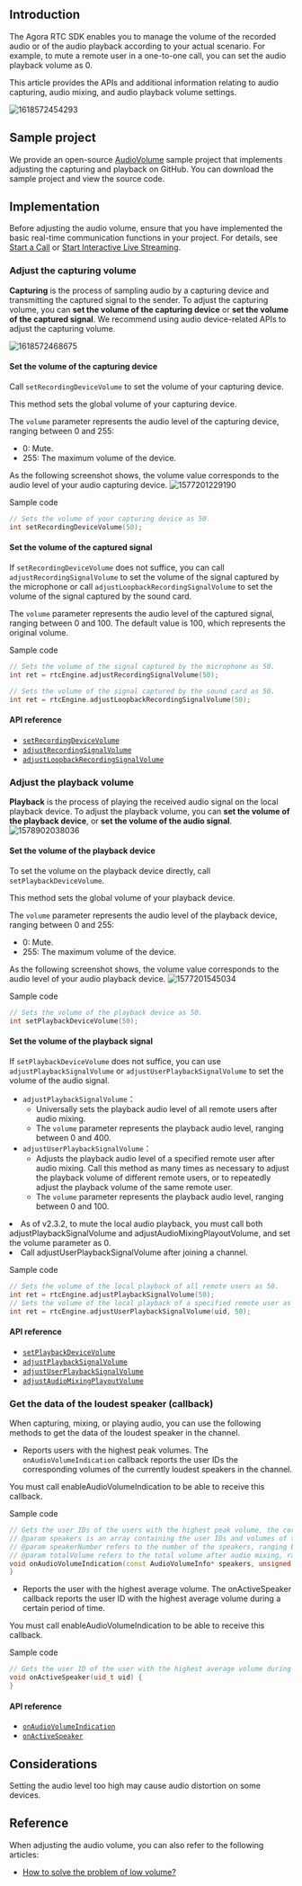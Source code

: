 <PlatformWrapper platform="windows-cpp">

## Introduction

The Agora RTC SDK enables you to manage the volume of the recorded audio or of the audio playback according to your actual scenario. For example, to mute a remote user in a one-to-one call, you can set the audio playback volume as 0.

This article provides the APIs and additional information relating to audio capturing, audio mixing, and audio playback volume settings.

![1618572454293](https://web-cdn.agora.io/docs-files/1618572454293)

## Sample project

We provide an open-source [AudioVolume](https://github.com/AgoraIO/API-Examples/tree/legacy/windows/APIExample/APIExample/Advanced/AudioVolume) sample project that implements adjusting the capturing and playback on GitHub. You can download the sample project and view the source code.

## Implementation
Before adjusting the audio volume, ensure that you have implemented the basic real-time communication functions in your project. For details, see [Start a Call](/3.x/video-calling/quickstart-guide/get-started-sdk) or [Start Interactive Live Streaming](../quickstart-guide/start-video-streaming).

### Adjust the capturing volume

**Capturing** is the process of sampling audio by a capturing device and transmitting the captured signal to the sender. To adjust the capturing volume, you can **set the volume of the capturing device** or **set the volume of the captured signal**. We recommend using audio device-related APIs to adjust the capturing volume.

![1618572468675](https://web-cdn.agora.io/docs-files/1618572468675)

#### Set the volume of the capturing device

Call `setRecordingDeviceVolume` to set the volume of your capturing device.

<div class="alert note">This method sets the global volume of your capturing device.</div>

The `volume` parameter represents the audio level of the capturing device, ranging between 0 and 255:
- 0: Mute.
- 255: The maximum volume of the device.

As the following screenshot shows, the volume value corresponds to the audio level of your audio capturing device.
![1577201229190](https://web-cdn.agora.io/docs-files/1577201229190)

Sample code

```cpp
// Sets the volume of your capturing device as 50.
int setRecordingDeviceVolume(50);
```

#### Set the volume of the captured signal

If `setRecordingDeviceVolume` does not suffice, you can call `adjustRecordingSignalVolume` to set the volume of the signal captured by the microphone or call `adjustLoopbackRecordingSignalVolume` to set the volume of the signal captured by the sound card.

The `volume` parameter represents the audio level of the captured signal, ranging between 0 and 100. The default value is 100, which represents the original volume.

Sample code

```cpp
// Sets the volume of the signal captured by the microphone as 50.
int ret = rtcEngine.adjustRecordingSignalVolume(50);

// Sets the volume of the signal captured by the sound card as 50.
int ret = rtcEngine.adjustLoopbackRecordingSignalVolume(50);
```

#### API reference
- [`setRecordingDeviceVolume`](https://api-ref.agora.io/en/video-sdk/cpp/3.x//classagora_1_1rtc_1_1_i_audio_device_manager.html#ac24424e86ded2727a532df739ebf8086)
- [`adjustRecordingSignalVolume`](https://api-ref.agora.io/en/video-sdk/cpp/3.x//classagora_1_1rtc_1_1_i_rtc_engine.html#acf94e9e0122f09d0450475d7c5809036)
- [`adjustLoopbackRecordingSignalVolume`](https://api-ref.agora.io/en/video-sdk/cpp/3.x//classagora_1_1rtc_1_1_i_rtc_engine.html#aabf1aa2610811622acc8a4167e4d64b5)

### Adjust the playback volume

**Playback** is the process of playing the received audio signal on the local playback device. To adjust the playback volume, you can **set the volume of the playback device**, or **set the volume of the audio signal**.
![1578902038036](https://web-cdn.agora.io/docs-files/1578902038036)

#### Set the volume of the playback device

To set the volume on the playback device directly, call `setPlaybackDeviceVolume`.

<div class="alert note">This method sets the global volume of your playback device.</div>

The `volume` parameter represents the audio level of the playback device, ranging between 0 and 255:
- 0: Mute.
- 255: The maximum volume of the device.

As the following screenshot shows, the volume value corresponds to the audio level of your audio playback device.
![1577201545034](https://web-cdn.agora.io/docs-files/1577201545034)

Sample code

```cpp
// Sets the volume of the playback device as 50.
int setPlaybackDeviceVolume(50);
```

#### Set the volume of the playback signal

If `setPlaybackDeviceVolume` does not suffice, you can use `adjustPlaybackSignalVolume` or `adjustUserPlaybackSignalVolume` to set the volume of the audio signal.
- `adjustPlaybackSignalVolume`：
  - Universally sets the playback audio level of all remote users after audio mixing.
  - The `volume` parameter represents the playback audio level, ranging between 0 and 400.
- `adjustUserPlaybackSignalVolume`：
  - Adjusts the playback audio level of a specified remote user after audio mixing. Call this method as many times as necessary to adjust the playback volume of different remote users, or to repeatedly adjust the playback volume of the same remote user.
  - The `volume` parameter represents the playback audio level, ranging between 0 and 100.

<div class="alert note"><li>As of v2.3.2, to mute the local audio playback, you must call both adjustPlaybackSignalVolume and adjustAudioMixingPlayoutVolume, and set the volume parameter as 0.</li><li>Call adjustUserPlaybackSignalVolume after joining a channel.</li></div>

Sample code

```cpp
// Sets the volume of the local playback of all remote users as 50.
int ret = rtcEngine.adjustPlaybackSignalVolume(50);
// Sets the volume of the local playback of a specified remote user as 50.
int ret = rtcEngine.adjustUserPlaybackSignalVolume(uid, 50);
```

#### API reference

- [`setPlaybackDeviceVolume`](https://api-ref.agora.io/en/video-sdk/cpp/3.x//classagora_1_1rtc_1_1_i_audio_device_manager.html#ac14a1238e83303abed2f36e02fcc9366)
- [`adjustPlaybackSignalVolume`](https://api-ref.agora.io/en/video-sdk/cpp/3.x//classagora_1_1rtc_1_1_i_rtc_engine.html#a98919705c8b2346811f91f9ce5e97a79)
- [`adjustUserPlaybackSignalVolume`](https://api-ref.agora.io/en/video-sdk/cpp/3.x//classagora_1_1rtc_1_1_i_rtc_engine.html#a609e74c9a6e8df205543326f2ca6a965)
- [`adjustAudioMixingPlayoutVolume`](https://api-ref.agora.io/en/video-sdk/cpp/3.x//classagora_1_1rtc_1_1_i_rtc_engine.html#a8677c3f3160927d25d9814a88ab06da6)


### Get the data of the loudest speaker (callback)

When capturing, mixing, or playing audio, you can use the following methods to get the data of the loudest speaker in the channel.

- Reports users with the highest peak volumes. The `onAudioVolumeIndication` callback reports the user IDs the corresponding volumes of the currently loudest speakers in the channel.

 <div class="alert note">You must call enableAudioVolumeIndication to be able to receive this callback.</div>

 Sample code

 ```cpp
// Gets the user IDs of the users with the highest peak volume, the corresponding volumes, as well as whether the local user is speaking.
// @param speakers is an array containing the user IDs and volumes of the local and the remote users. The volume parameter ranges between 0 and 255.
// @param speakerNumber refers to the number of the speakers, ranging between 0 and 3.
// @param totalVolume refers to the total volume after audio mixing, ranging between 0 and 255.
void onAudioVolumeIndication(const AudioVolumeInfo* speakers, unsigned int speakerNumber, int totalVolume)  {
}
 ```

- Reports the user with the highest average volume. The onActiveSpeaker callback reports the user ID with the highest average volume during a certain period of time.

 <div class="alert note">You must call enableAudioVolumeIndication to be able to receive this callback.</div>

 Sample code

 ```cpp
 // Gets the user ID of the user with the highest average volume during a certain period of time.
void onActiveSpeaker(uid_t uid) {
}
 ```

#### API reference

- [`onAudioVolumeIndication`](https://api-ref.agora.io/en/video-sdk/cpp/3.x//classagora_1_1rtc_1_1_i_rtc_engine_event_handler.html#aab1184a2b276f509870c055a9ff8fac4)
- [`onActiveSpeaker`](https://api-ref.agora.io/en/video-sdk/cpp/3.x//classagora_1_1rtc_1_1_i_rtc_engine_event_handler.html#ae643c9dbf94360a23a8b3a56c93f90bc)

## Considerations

Setting the audio level too high may cause audio distortion on some devices.

## Reference

When adjusting the audio volume, you can also refer to the following articles:

- [How to solve the problem of low volume?](https://docs.agora.io/en/help/quality-issues/audio_low)

</PlatformWrapper>